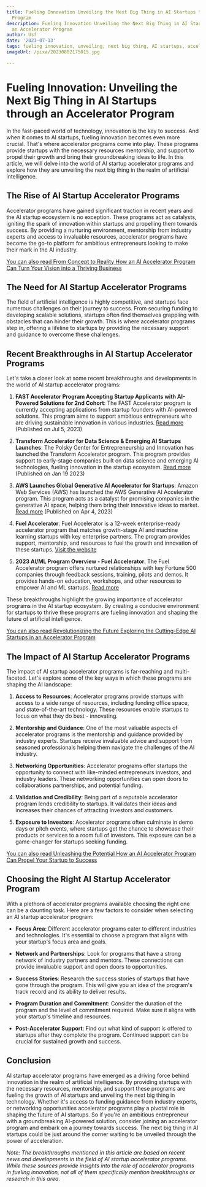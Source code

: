 ```yaml
---
title: Fueling Innovation Unveiling the Next Big Thing in AI Startups through an Accelerator
  Program
description: Fueling Innovation Unveiling the Next Big Thing in AI Startups through
  an Accelerator Program
author: Usf
date: '2023-07-13'
tags: fueling innovation, unveiling, next big thing, AI startups, accelerator program
imageUrl: /pixa/20230802175015.jpg

---
```

# Fueling Innovation: Unveiling the Next Big Thing in AI Startups through an Accelerator Program

In the fast-paced world of technology, innovation is  the key to success. And when it comes to AI startups, fueling  innovation becomes  even more crucial. That's where accelerator programs  come into  play. These programs provide startups with the necessary resources mentorship, and support to propel their growth and bring their groundbreaking ideas to life. In  this article, we will delve into the  world of AI startup accelerator  programs and explore how they are unveiling the  next big thing in the realm of artificial  intelligence.

## The Rise of AI Startup Accelerator Programs

Accelerator programs have gained significant traction in recent years and the AI startup ecosystem is no exception.  These programs act as catalysts, igniting the spark of innovation within startups and propelling them towards success. By providing a nurturing environment, mentorship from industry experts and  access to  invaluable resources, accelerator  programs have  become the go-to platform for ambitious entrepreneurs looking to make their mark in the AI industry.

[You can also read From Concept to Reality How an AI Accelerator Program Can Turn Your Vision into a Thriving Business](From%20Concept%20to%20Reality%20How%20an%20AI%20Accelerator%20Program%20Can%20Turn%20Your%20Vision%20into%20a%20Thriving%20Business)


## The Need for AI Startup Accelerator Programs

The field of artificial intelligence is highly competitive, and startups face numerous  challenges  on their journey to success. From securing funding to developing scalable solutions, startups often  find themselves grappling with obstacles that can hinder their  growth. This is where  accelerator programs step in,  offering a lifeline to startups by providing the necessary support and guidance to  overcome these challenges.

##  Recent Breakthroughs in AI Startup Accelerator Programs

Let's take a  closer  look at some  recent breakthroughs and developments in the  world  of AI startup accelerator programs:

1.  **FAST Accelerator Program Accepting Startup Applicants with AI-Powered Solutions for 2nd Cohort**: The  FAST Accelerator program is currently accepting applications from startup founders with AI-powered solutions. This program aims to support ambitious entrepreneurs who are driving sustainable innovation in various industries. [Read more](https://www.prnewswire.com/news-releases/fast-accelerator-program-accepting-startup-applicants-with-ai-powered-solutions-for-2nd-cohort-301870276.html) (Published on Jul 5, 2023)

2. **Transform  Accelerator for Data Science & Emerging AI Startups Launches**: The  Polsky Center for Entrepreneurship and Innovation has launched the Transform Accelerator  program. This program provides support to early-stage companies built on  data science and  emerging AI technologies, fueling innovation in the startup ecosystem. [Read more](https://polsky.uchicago.edu/2023/01/19/transform-accelerator-for-data-science-and-emerging-ai-startups-launches/) (Published on Jan 19 2023)

3. **AWS Launches Global Generative AI Accelerator for Startups**: Amazon Web Services (AWS) has launched the AWS Generative AI Accelerator program. This program acts as a catalyst for promising companies in the generative AI space, helping them bring their innovative  ideas to market. [Read more](https://aws.amazon.com/blogs/startups/aws-launches-global-generative-ai-accelerator-for-startups/) (Published on Apr 4, 2023)

4. **Fuel Accelerator**: Fuel Accelerator is a 12-week  enterprise-ready accelerator program that matches growth-stage AI and machine learning startups with key  enterprise partners. The program provides support, mentorship, and resources to fuel the growth and  innovation of these startups.  [Visit the website](https://www.fuelaccelerator.com/)

5. **2023 AI/ML Program Overview - Fuel Accelerator**: The  Fuel Accelerator program offers nurtured relationships with key Fortune  500 companies through feedback sessions, training, pilots and demos. It provides hands-on education, workshops, and other  resources to empower AI and ML startups. [Read more](https://www.fuelaccelerator.com/program)

These breakthroughs highlight  the growing importance of accelerator programs in the AI startup ecosystem.  By creating a conducive environment for startups to  thrive these programs are fueling innovation and shaping the future of artificial intelligence.

[You  can also read  Revolutionizing the Future Exploring the  Cutting-Edge AI Startups in an Accelerator  Program](Revolutionizing%20the%20Future%20Exploring%20the%20Cutting-Edge%20AI%20Startups%20in%20an%20Accelerator%20Program)


## The Impact of AI  Startup Accelerator Programs

The impact of AI startup accelerator programs  is far-reaching and multi-faceted. Let's explore some of  the key ways in which these programs are shaping the AI landscape:

1. **Access to Resources**: Accelerator programs provide startups with access to a wide  range  of resources, including funding office space, and state-of-the-art technology. These resources enable startups to focus on what they do best -  innovating.

2. **Mentorship and Guidance**: One of the most valuable aspects of accelerator programs is the mentorship and guidance provided  by industry experts. Startups receive invaluable advice and support from  seasoned professionals helping them navigate the challenges of the AI industry.

3. **Networking Opportunities**:  Accelerator programs  offer startups the opportunity to  connect with like-minded entrepreneurs  investors, and industry leaders. These networking opportunities can open doors to collaborations partnerships, and potential  funding.

4.  **Validation and Credibility**: Being part of a reputable accelerator program lends credibility  to startups. It validates their ideas  and increases their chances  of attracting investors and customers.

5. **Exposure to Investors**: Accelerator programs often culminate  in demo days  or pitch events, where startups  get the chance to showcase their products or services to a room  full of investors. This exposure can be a game-changer for startups seeking funding.

[You can also read Unleashing the Potential How  an AI  Accelerator  Program Can  Propel Your Startup to  Success](Unleashing%20the%20Potential%20How%20an%20AI%20Accelerator%20Program%20Can%20Propel%20Your%20Startup%20to%20Success)


## Choosing the Right AI Startup  Accelerator  Program

With a plethora  of accelerator  programs available choosing the  right one  can be a daunting task. Here  are a few factors to  consider when selecting an AI startup accelerator program:

- **Focus  Area**: Different accelerator programs cater to different  industries and technologies. It's essential to choose a program  that aligns with your startup's focus area and goals.

- **Network and Partnerships**: Look for programs that have a strong network of  industry partners and mentors. These connections can provide invaluable support and open doors to opportunities.

- **Success Stories**: Research the success stories of startups that have gone  through the  program. This will give you an idea of the program's track record and its ability to deliver results.

- **Program Duration and Commitment**: Consider the duration of the program and the level of commitment required. Make sure it  aligns with your startup's timeline and resources.

- **Post-Accelerator Support**: Find  out what kind of  support is  offered to startups after they complete the program. Continued support can  be  crucial for sustained  growth and success.

## Conclusion

AI  startup  accelerator programs have emerged as a driving force behind innovation in the realm of artificial intelligence. By providing startups with the  necessary resources, mentorship, and support these programs are fueling the growth of AI startups and unveiling the  next big thing in technology. Whether it's  access to funding guidance from industry experts, or networking  opportunities accelerator programs play a pivotal role in shaping the future of AI startups. So if you're an ambitious entrepreneur with a groundbreaking AI-powered solution, consider joining an accelerator program and  embark on a journey  towards success. The next  big  thing in AI startups could be just around the corner waiting to be unveiled through the power of acceleration.

*Note: The breakthroughs mentioned  in this  article are based on recent news and developments in the field of AI startup  accelerator programs. While these sources provide insights into the role of accelerator programs in fueling innovation, not all of them specifically mention breakthroughs or research in this  area.*